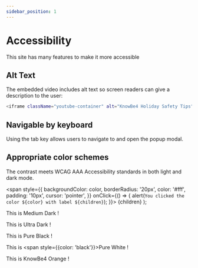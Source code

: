 ```yaml
---
sidebar_position: 1
---
```


# Accessibility

This site has many features to make it more accessible

## Alt Text

The embedded video includes alt text so screen readers can give a description to the user:

```bash
<iframe className="youtube-container" alt="KnowBe4 Holiday Safety Tips" src="https://www.youtube.com/embed/BQ0WrHd3-Jw?si=DLq9tn3xpTM-By-p" title="YouTube video player" frameborder="0" allow="accelerometer; autoplay; clipboard-write; encrypted-media; gyroscope; picture-in-picture; web-share" allowfullscreen></iframe>
```

## Navigable by keyboard

Using the tab key allows users to navigate to and open the popup modal.

## Appropriate color schemes

The contrast meets WCAG AAA Accessibility standards in both light and dark mode.

  <span
    style={{
      backgroundColor: color,
      borderRadius: '20px',
      color: '#fff',
      padding: '10px',
      cursor: 'pointer',
    }}
    onClick={() => {
      alert(`You clicked the color ${color} with label ${children}`);
    }}>
    {children}
  </span>
);

This is <Highlight color="#333333">Medium Dark</Highlight> !

This is <Highlight color="#282C34">Ultra Dark</Highlight> !

This is <Highlight color="#000000">Pure Black</Highlight> !

This is <Highlight color="#FFFFFF"><span style={{color: 'black'}}>Pure White</span></Highlight> !

This is <Highlight color="#FF6600">KnowBe4 Orange</Highlight> !
